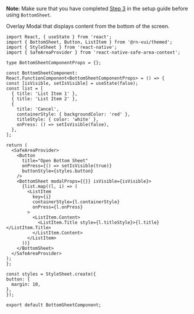 <!-- To show the guide to configure the BottomSheet Component to a project.
This is not added as description in comments of the component so is added here. -->

**Note:**
Make sure that you have completed [Step 3](../installation#install-react-native-safe-area-context) in the setup guide before using `BottomSheet`.

Overlay Modal that displays content from the bottom of the screen.

```SnackPlayer name=RNE BottomSheet
import React, { useState } from 'react';
import { BottomSheet, Button, ListItem } from '@rn-vui/themed';
import { StyleSheet } from 'react-native';
import { SafeAreaProvider } from 'react-native-safe-area-context';

type BottomSheetComponentProps = {};

const BottomSheetComponent: React.FunctionComponent<BottomSheetComponentProps> = () => {
const [isVisible, setIsVisible] = useState(false);
const list = [
  { title: 'List Item 1' },
  { title: 'List Item 2' },
  {
    title: 'Cancel',
    containerStyle: { backgroundColor: 'red' },
    titleStyle: { color: 'white' },
    onPress: () => setIsVisible(false),
  },
];

return (
  <SafeAreaProvider>
    <Button
      title="Open Bottom Sheet"
      onPress={() => setIsVisible(true)}
      buttonStyle={styles.button}
    />
    <BottomSheet modalProps={{}} isVisible={isVisible}>
      {list.map((l, i) => (
        <ListItem
          key={i}
          containerStyle={l.containerStyle}
          onPress={l.onPress}
        >
          <ListItem.Content>
            <ListItem.Title style={l.titleStyle}>{l.title}</ListItem.Title>
          </ListItem.Content>
        </ListItem>
      ))}
    </BottomSheet>
  </SafeAreaProvider>
);
};

const styles = StyleSheet.create({
button: {
  margin: 10,
},
});

export default BottomSheetComponent;
```
